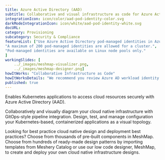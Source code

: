 ---title: Azure Active Directory (AAD)  subtitle: Collaborative and visual infrastructure as code for Azure Active Directory (AAD)integrationIcon: icon/color/aad-pod-identity-color.svgdarkModeIntegrationIcon: icon/white/aad-pod-identity-white.svgdocURL: category: Provisioningsubcategory: Security & CompliancefeatureList: ["Use Azure Active Directory pod-managed identities in Azure Kubernetes Service.","A maximum of 200 pod-managed identities are allowed for a cluster.","Pod-managed identities are available on Linux node pools only."]workingSlides: [    ../_images/meshmap-visualizer.png,    ../_images/meshmap-designer.png]howItWorks: "Collaborative Infrastructure as Code"howItWorksDetails: "We recommend you review Azure AD workload identity (preview). This authentication method replaces pod-managed identity (preview), which integrates with the Kubernetes native capabilities to federate with any external identity providers on behalf of the application."published: true---<p>    Enables Kubernetes applications to access cloud resources securely with Azure Active Directory (AAD).</p><p>    Collaboratively and visually diagram your cloud native infrastructure with GitOps-style pipeline integration. Design, test, and manage configuration your Kubernetes-based, containerized applications as a visual topology.</p><p>    Looking for best practice cloud native design and deployment best practices? Choose from thousands of pre-built components in MeshMap. Choose from hundreds of ready-made design patterns by importing templates from Meshery Catalog or use our low code designer, MeshMap, to create and deploy your own cloud native infrastructure designs.</p>